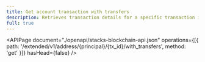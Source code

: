 ```yaml
---
title: Get account transaction with transfers
description: Retrieves transaction details for a specific transaction including STX transfers for each transaction.
full: true
---
```


<APIPage
  document="./openapi/stacks-blockchain-api.json"
  operations={[{ path: '/extended/v1/address/{principal}/{tx_id}/with_transfers', method: 'get' }]}
  hasHead={false}
/>
